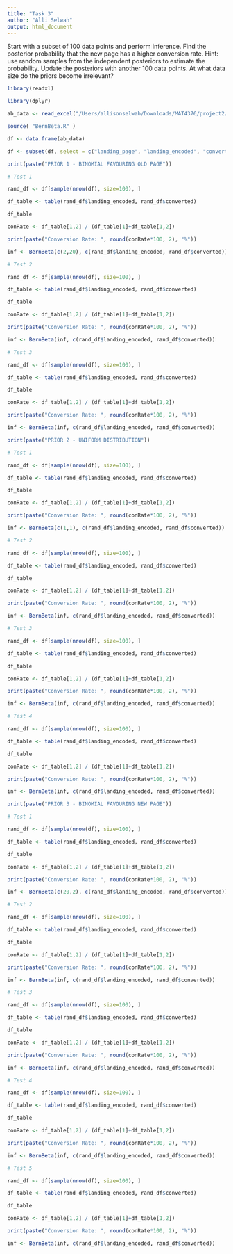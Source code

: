 ```yaml
---
title: "Task 3"
author: "Alli Selwah"
output: html_document
---
```


Start with a subset of 100 data points and perform inference. Find the posterior probability that the new page has a higher conversion rate. Hint: use random samples from the independent posteriors to estimate the probability. Update the posteriors with another 100 data points. At what data size do the priors become irrelevant?

```r
library(readxl)

library(dplyr)

ab_data <- read_excel("/Users/allisonselwah/Downloads/MAT4376/project2/ab_data.xlsx")

source( "BernBeta.R" )

df <- data.frame(ab_data)

df <- subset(df, select = c("landing_page", "landing_encoded", "converted"))

print(paste("PRIOR 1 - BINOMIAL FAVOURING OLD PAGE"))

# Test 1

rand_df <- df[sample(nrow(df), size=100), ]

df_table <- table(rand_df$landing_encoded, rand_df$converted)

df_table

conRate <- df_table[1,2] / (df_table[1]+df_table[1,2])

print(paste("Conversion Rate: ", round(conRate*100, 2), "%"))

inf <- BernBeta(c(2,20), c(rand_df$landing_encoded, rand_df$converted))

# Test 2

rand_df <- df[sample(nrow(df), size=100), ]

df_table <- table(rand_df$landing_encoded, rand_df$converted)

df_table

conRate <- df_table[1,2] / (df_table[1]+df_table[1,2])

print(paste("Conversion Rate: ", round(conRate*100, 2), "%"))

inf <- BernBeta(inf, c(rand_df$landing_encoded, rand_df$converted))

# Test 3

rand_df <- df[sample(nrow(df), size=100), ]

df_table <- table(rand_df$landing_encoded, rand_df$converted)

df_table

conRate <- df_table[1,2] / (df_table[1]+df_table[1,2])

print(paste("Conversion Rate: ", round(conRate*100, 2), "%"))

inf <- BernBeta(inf, c(rand_df$landing_encoded, rand_df$converted))
```

```r
print(paste("PRIOR 2 - UNIFORM DISTRIBUTION"))

# Test 1

rand_df <- df[sample(nrow(df), size=100), ]

df_table <- table(rand_df$landing_encoded, rand_df$converted)

df_table

conRate <- df_table[1,2] / (df_table[1]+df_table[1,2])

print(paste("Conversion Rate: ", round(conRate*100, 2), "%"))

inf <- BernBeta(c(1,1), c(rand_df$landing_encoded, rand_df$converted))

# Test 2

rand_df <- df[sample(nrow(df), size=100), ]

df_table <- table(rand_df$landing_encoded, rand_df$converted)

df_table

conRate <- df_table[1,2] / (df_table[1]+df_table[1,2])

print(paste("Conversion Rate: ", round(conRate*100, 2), "%"))

inf <- BernBeta(inf, c(rand_df$landing_encoded, rand_df$converted))

# Test 3

rand_df <- df[sample(nrow(df), size=100), ]

df_table <- table(rand_df$landing_encoded, rand_df$converted)

df_table

conRate <- df_table[1,2] / (df_table[1]+df_table[1,2])

print(paste("Conversion Rate: ", round(conRate*100, 2), "%"))

inf <- BernBeta(inf, c(rand_df$landing_encoded, rand_df$converted))

# Test 4

rand_df <- df[sample(nrow(df), size=100), ]

df_table <- table(rand_df$landing_encoded, rand_df$converted)

df_table

conRate <- df_table[1,2] / (df_table[1]+df_table[1,2])

print(paste("Conversion Rate: ", round(conRate*100, 2), "%"))

inf <- BernBeta(inf, c(rand_df$landing_encoded, rand_df$converted))
```

```r
print(paste("PRIOR 3 - BINOMIAL FAVOURING NEW PAGE"))

# Test 1

rand_df <- df[sample(nrow(df), size=100), ]

df_table <- table(rand_df$landing_encoded, rand_df$converted)

df_table

conRate <- df_table[1,2] / (df_table[1]+df_table[1,2])

print(paste("Conversion Rate: ", round(conRate*100, 2), "%"))

inf <- BernBeta(c(20,2), c(rand_df$landing_encoded, rand_df$converted))

# Test 2

rand_df <- df[sample(nrow(df), size=100), ]

df_table <- table(rand_df$landing_encoded, rand_df$converted)

df_table

conRate <- df_table[1,2] / (df_table[1]+df_table[1,2])

print(paste("Conversion Rate: ", round(conRate*100, 2), "%"))

inf <- BernBeta(inf, c(rand_df$landing_encoded, rand_df$converted))

# Test 3

rand_df <- df[sample(nrow(df), size=100), ]

df_table <- table(rand_df$landing_encoded, rand_df$converted)

df_table

conRate <- df_table[1,2] / (df_table[1]+df_table[1,2])

print(paste("Conversion Rate: ", round(conRate*100, 2), "%"))

inf <- BernBeta(inf, c(rand_df$landing_encoded, rand_df$converted))

# Test 4

rand_df <- df[sample(nrow(df), size=100), ]

df_table <- table(rand_df$landing_encoded, rand_df$converted)

df_table

conRate <- df_table[1,2] / (df_table[1]+df_table[1,2])

print(paste("Conversion Rate: ", round(conRate*100, 2), "%"))

inf <- BernBeta(inf, c(rand_df$landing_encoded, rand_df$converted))

# Test 5

rand_df <- df[sample(nrow(df), size=100), ]

df_table <- table(rand_df$landing_encoded, rand_df$converted)

df_table

conRate <- df_table[1,2] / (df_table[1]+df_table[1,2])

print(paste("Conversion Rate: ", round(conRate*100, 2), "%"))

inf <- BernBeta(inf, c(rand_df$landing_encoded, rand_df$converted))
```